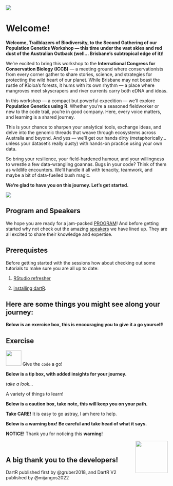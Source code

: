 ![](images/intro_slide.png)

# Welcome! {.unnumbered}

**Welcome, Trailblazers of Biodiversity, to the Second Gathering of our Population Genetics Workshop — this time under the vast skies and red dust of the Australian Outback (well… Brisbane's subtropical edge of it)!**

We’re excited to bring this workshop to the **International Congress for Conservation Biology (ICCB)** — a meeting ground where conservationists from every corner gather to share stories, science, and strategies for protecting the wild heart of our planet. While Brisbane may not boast the rustle of Kioloa’s forests, it hums with its own rhythm — a place where mangroves meet skyscrapers and river currents carry both eDNA and ideas.

In this workshop — a compact but powerful expedition — we’ll explore **Population Genetics using R**. Whether you're a seasoned fieldworker or new to the code trail, you're in good company. Here, every voice matters, and learning is a shared journey.

This is your chance to sharpen your analytical tools, exchange ideas, and delve into the genomic threads that weave through ecosystems across Australia and beyond. And yes — we’ll get our hands dirty (metaphorically… unless your dataset's really dusty) with hands-on practice using your own data.

So bring your resilience, your field-hardened humour, and your willingness to wrestle a few data-wrangling goannas. Bugs in your code? Think of them as wildlife encounters. We’ll handle it all with tenacity, teamwork, and maybe a bit of data-fuelled bush magic.

**We’re glad to have you on this journey. Let’s get started.**

![](images/dartR7.png)

## Program and Speakers

We hope you are ready for a jam-packed [PROGRAM](schedule.qmd)! And before getting started why not check out the amazing [speakers](speakers.qmd) we have lined up. They are all excited to share their knowledge and expertise.

## Prerequistes

Before getting started with the sessions how about checking out some tutorials to make sure you are all up to date: 

1. [RStudio refresher](tutorials.qmd#tutorial-pres-one) 

2. [installing dartR](tutorials.qmd#tutorial-pres-two).


## Here are some things you might see along your journey:

**Below is an exercise box, this is encouraging you to give it a go yourself!**

::: callout-note
## Exercise

![](images/task.png){#id .class width="48" height="48"} Give the `code` a go!
:::

**Below is a tip box, with added insights for your journey.**

::: callout-tip
*take a look...*

A variety of things to learn!
:::

**Below is a caution box, take note, this will keep you on your path.**

::: callout-caution
**Take CARE!** It is easy to go astray, I am here to help.
:::

**Below is a warning box! Be careful and take head of what it says.**

::: callout-warning
**NOTICE!** Thank you for noticing this **warning**!

<img src="images/pirat.png" align="right" width="100" height="100"/>
:::

<br>

## A big thank you to the developers!

DartR published first by @gruber2018, and DartR V2 published by @mijangos2022
